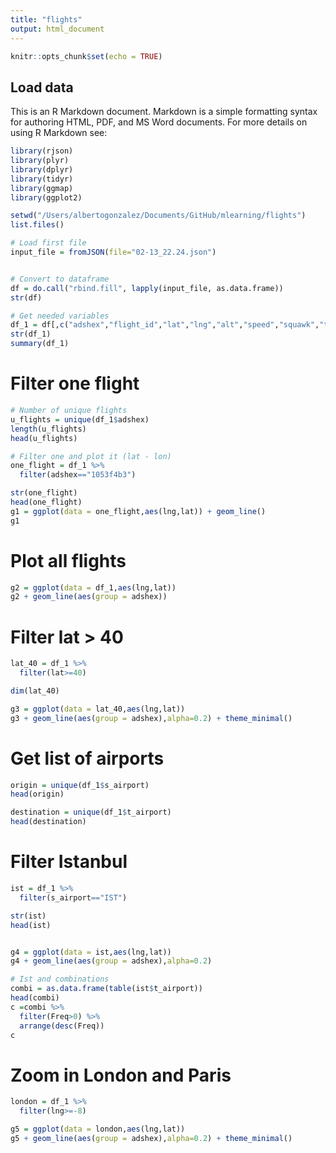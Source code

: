 ```yaml
---
title: "flights"
output: html_document
---
```


```r
knitr::opts_chunk$set(echo = TRUE)
```

## Load data

This is an R Markdown document. Markdown is a simple formatting syntax for authoring HTML, PDF, and MS Word documents. For more details on using R Markdown see:

```r
library(rjson)
library(plyr)
library(dplyr)
library(tidyr)
library(ggmap)
library(ggplot2)

setwd("/Users/albertogonzalez/Documents/GitHub/mlearning/flights")
list.files()

# Load first file
input_file = fromJSON(file="02-13_22.24.json")


# Convert to dataframe
df = do.call("rbind.fill", lapply(input_file, as.data.frame))
str(df)

# Get needed variables
df_1 = df[,c("adshex","flight_id","lat","lng","alt","speed","squawk","type","timestamp","track","s_airport","t_airport")]
str(df_1)
summary(df_1)
```


# Filter one flight

```r
# Number of unique flights
u_flights = unique(df_1$adshex)
length(u_flights)
head(u_flights)

# Filter one and plot it (lat - lon)
one_flight = df_1 %>%
  filter(adshex=="1053f4b3")

str(one_flight)
head(one_flight)
g1 = ggplot(data = one_flight,aes(lng,lat)) + geom_line()
g1

```

# Plot all flights

```r
g2 = ggplot(data = df_1,aes(lng,lat)) 
g2 + geom_line(aes(group = adshex))

```

# Filter lat > 40

```r
lat_40 = df_1 %>%
  filter(lat>=40)

dim(lat_40)

g3 = ggplot(data = lat_40,aes(lng,lat)) 
g3 + geom_line(aes(group = adshex),alpha=0.2) + theme_minimal()

```


# Get list of airports

```r
origin = unique(df_1$s_airport)
head(origin)

destination = unique(df_1$t_airport)
head(destination)
```


# Filter Istanbul

```r
ist = df_1 %>%
  filter(s_airport=="IST")

str(ist)
head(ist)


g4 = ggplot(data = ist,aes(lng,lat)) 
g4 + geom_line(aes(group = adshex),alpha=0.2)

# Ist and combinations
combi = as.data.frame(table(ist$t_airport))
head(combi)
c =combi %>%
  filter(Freq>0) %>%
  arrange(desc(Freq))
c

```


# Zoom in London and Paris

```r
london = df_1 %>%
  filter(lng>=-8)

g5 = ggplot(data = london,aes(lng,lat)) 
g5 + geom_line(aes(group = adshex),alpha=0.2) + theme_minimal()


```






